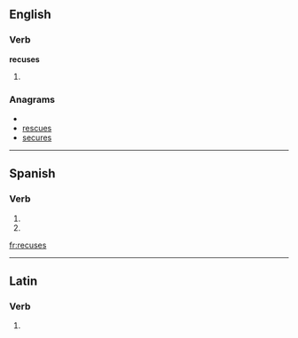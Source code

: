 ==English==

===Verb===
'''recuses'''

# {{third-person singular of|[[recuse]]}}

===Anagrams===
* {{alphagram|ceerssu}}
* [[rescues#English|rescues]]
* [[secures#English|secures]]

----

==Spanish==

===Verb===
{{es-verb-form|recusar}}

# {{es-verb form of|ending=ar|mood=imperative|sense=negative|pers=2|formal=no|number=singular|[[recusar]]}}
# {{es-verb form of|ending=ar|mood=subjunctive|tense=present|pers=2|formal=no|number=singular|[[recusar]]}}

[[fr:recuses]]

----
==Latin==

===Verb===
{{la-verb-form|recūsēs}}

# {{conjugation of|recuso|recūsō|2|s|pres|act|sub|lang=la}}
{{count page|[[Wiktionary:Page count]]}}
{{rfc-auto}}